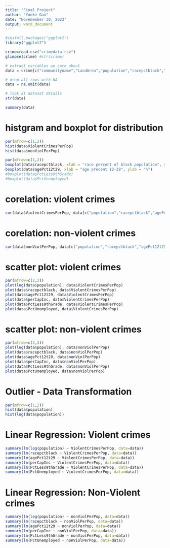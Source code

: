 ---
title: "Final Project"
author: "Yunke Gan"
date: "Novemember 30, 2023"
output: word_document
---

```{r warning=FALSE}
#install.packages("ggplot2")
library("ggplot2")
```

```{r}
crime=read.csv("crimedata.csv")
glimpse(crime) #str(crime)
```


```{r}
# extract variables we care about
data = crime[c("communityname","LandArea","population","racepctblack","agePct12t29","perCapInc","PctLess9thGrade","PctUnemployed","ViolentCrimesPerPop","nonViolPerPop")]

# drop all rows with NA
data = na.omit(data)

# look at dataset details
str(data)
```


```{r}
summary(data)
```
# histgram and boxplot for distribution

```{r}
par(mfrow=c(1,2))
hist(data$ViolentCrimesPerPop)
hist(data$nonViolPerPop)
```
```{r}
par(mfrow=c(1,2))
boxplot(data$racepctblack, xlab = "race percent of black population", ylab = "%")
boxplot(data$agePct12t29, xlab = "age precent 12-29", ylab = "%")
#boxplot(data$PctLess9thGrade)
#boxplot(data$PctUnemployed)
```

# corelation: violent crimes

```{r}
cor(data$ViolentCrimesPerPop, data[c("population","racepctblack","agePct12t29","perCapInc","PctLess9thGrade","PctUnemployed")])
```
# corelation: non-violent crimes

```{r}
cor(data$nonViolPerPop, data[c("population","racepctblack","agePct12t29","perCapInc","PctLess9thGrade","PctUnemployed")])
```
# scatter plot: violent crimes

```{r}
par(mfrow=c(2,3))
plot(log(data$population), data$ViolentCrimesPerPop)
plot(data$racepctblack, data$ViolentCrimesPerPop)
plot(data$agePct12t29, data$ViolentCrimesPerPop)
plot(data$perCapInc, data$ViolentCrimesPerPop)
plot(data$PctLess9thGrade, data$ViolentCrimesPerPop)
plot(data$PctUnemployed, data$ViolentCrimesPerPop)
```
# scatter plot: non-violent crimes

```{r}
par(mfrow=c(2,3))
plot(log(data$population), data$nonViolPerPop)
plot(data$racepctblack, data$nonViolPerPop)
plot(data$agePct12t29, data$nonViolPerPop)
plot(data$perCapInc, data$nonViolPerPop)
plot(data$PctLess9thGrade, data$nonViolPerPop)
plot(data$PctUnemployed, data$nonViolPerPop)
```


# Outlier - Data Transformation

```{r}
par(mfrow=c(1,2))
hist(data$population)
hist(log(data$population))
```

# Linear Regression: Violent crimes


```{r}
summary(lm(log(population) ~ ViolentCrimesPerPop, data=data))
summary(lm(racepctblack ~ ViolentCrimesPerPop, data=data))
summary(lm(agePct12t29 ~ ViolentCrimesPerPop, data=data))
summary(lm(perCapInc ~ ViolentCrimesPerPop, data=data))
summary(lm(PctLess9thGrade ~ ViolentCrimesPerPop, data=data))
summary(lm(PctUnemployed ~ ViolentCrimesPerPop, data=data))
```

# Linear Regression: Non-Violent crimes

```{r}
summary(lm(log(population) ~ nonViolPerPop, data=data))
summary(lm(racepctblack ~ nonViolPerPop, data=data))
summary(lm(agePct12t29 ~ nonViolPerPop, data=data))
summary(lm(perCapInc ~ nonViolPerPop, data=data))
summary(lm(PctLess9thGrade ~ nonViolPerPop, data=data))
summary(lm(PctUnemployed ~ nonViolPerPop, data=data))
```
